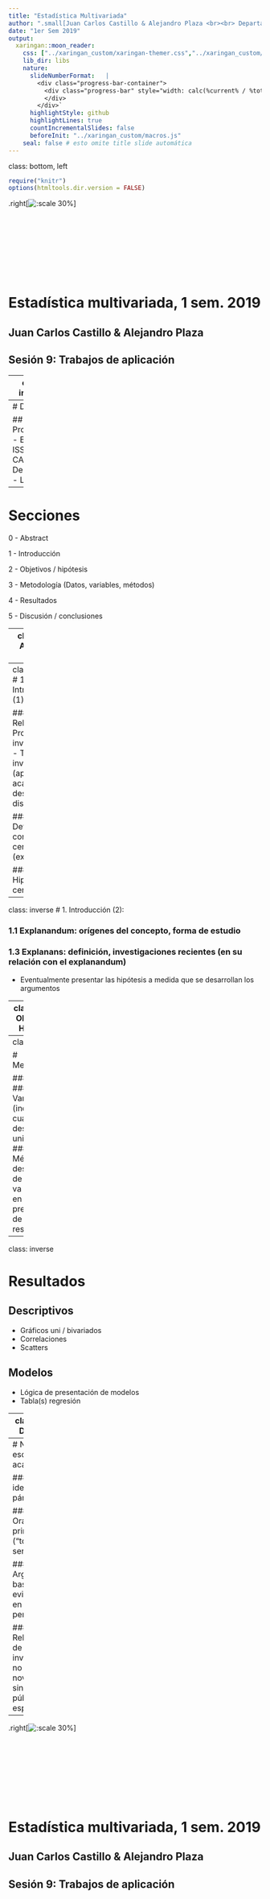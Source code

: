 ```yaml
---
title: "Estadística Multivariada"
author: ".small[Juan Carlos Castillo & Alejandro Plaza <br><br> Departamento de Sociología - UCH / COES <br><br>]"
date: "1er Sem 2019"
output:
  xaringan::moon_reader:
    css: ["../xaringan_custom/xaringan-themer.css","../xaringan_custom/progress-bar.css"]
    lib_dir: libs
    nature:
      slideNumberFormat:   |
        <div class="progress-bar-container">
          <div class="progress-bar" style="width: calc(%current% / %total% * 100%);">
          </div>
        </div>`
      highlightStyle: github
      highlightLines: true
      countIncrementalSlides: false
      beforeInit: "../xaringan_custom/macros.js"
    seal: false # esto omite title slide automática
---
```

class: bottom, left

```r
require("knitr")
options(htmltools.dir.version = FALSE)
```

<!---
Para correr en ATOM
- open terminal, abrir R (simplemente, R y enter)
- rmarkdown::render('pres-trabajos.Rmd', 'xaringan::moon_reader')

About macros.js: permite escalar las imágenes como [scale 50%](path to image), hay si que grabar ese archivo js en el directorio.
--->

.right[![:scale 30%](https://escudouchile.files.wordpress.com/2012/06/logotipo-facso-ciencias-sociales-u-de-chile.png)]

<br>
<br>
<br>
<br>
<br>
<br>
<br>

# Estadística multivariada, 1 sem. 2019

## Juan Carlos Castillo & Alejandro Plaza

## **Sesión 9**: Trabajos de aplicación


---
class: inverse

# Objetivo

## Aplicar los contenidos del curso a una temática de interés en formato de artículo de investigación breve.

Detalles [aquí](https://juancarloscastillo.github.io/metsoc-facsouchile/trabajos.html)
---
# Datos

## Propuesta:
- ELSOC
- ISSP
- CASEN
- Desiguales
- LAPOP

---
# Secciones

0 - Abstract

1 - Introducción

2 - Objetivos / hipótesis

3 - Metodología (Datos, variables, métodos)

4 - Resultados

5 - Discusión / conclusiones

---
class: roja
# Abstract: 5 partes

### - Problema
### - Pregunta / Objetivo
### - Hipótesis
### - Metodología: Datos, variable central, método
### - Resultado principal

---
class: inverse
# 1. Introducción (1):

### - Relevancia
  - Problema de investigación
  - Tema de investigación (aporte académico desde la disciplina)

### - Definición de concepto central (explanandum)

### - Hipótesis central

---
class: inverse
# 1. Introducción (2):

### 1.1 Explanandum: orígenes del concepto, forma de estudio

### 1.3 Explanans: definición, investigaciones recientes (en su relación con el explanandum)

* Eventualmente presentar las hipótesis a medida que se desarrollan los argumentos

---
class: roja
# Objetivos / Hipótesis

### - Hipótesis DIRECCIONALES
### - Hipótesis SIMPLES
### - Hipótesis basadas en CONCEPTOS CENTRALES

---
class: roja

# Metodología

### - Datos
### - Variables (incluye cuadro descriptivos univariados)
### - Métodos: descripción de lo que se va a hacer en la presentación de resultados

---
class: inverse

# Resultados

## Descriptivos
  - Gráficos uni / bivariados
  - Correlaciones
  - Scatters

## Modelos
  - Lógica de presentación de modelos
  - Tabla(s) regresión

---
class: roja
# Discusión

### - Resumen
### - Principales hallazgos
### - Limitaciones
### - Sugerencias para futuros estudios

---
# Notas escritura académica

### - Una idea por párrafo

### - Oración principal ("topic sentence")

### - Argumentos basados en evidencia, no en opiniones personales

### - Relevancia de la investigación: no solamente novedad, sino aporte a público específico


---
.right[![:scale 30%](https://escudouchile.files.wordpress.com/2012/06/logotipo-facso-ciencias-sociales-u-de-chile.png)]

<br>
<br>
<br>
<br>
<br>
<br>
<br>

# Estadística multivariada, 1 sem. 2019

## Juan Carlos Castillo & Alejandro Plaza

## **Sesión 9**: Trabajos de aplicación


